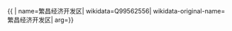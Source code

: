 {{ {{{1|PRC admin/showdata}}}|
name=繁昌经济开发区|
wikidata=Q99562556|
wikidata-original-name=繁昌经济开发区|
arg={{{arg|}}}}}